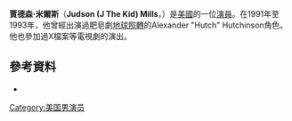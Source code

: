 {{Infobox person
| name          = Judson Mills
| image         =
| imagesize     = 240x320px
| caption       = 
| birthname     = Judson Mills
| birth_date     = {{Birth date and age|1969|5|10}}
| birth_place      = 美國[[華盛頓特區|華盛頓特區]][
| occupation      =演員
| years_active   = 1991–現在
| spouse        = Christiaan Torrez (1990-1993)<br /> Julie Mills (1997-2002)，1孩<br /> Morgan Rae Mills (2005-現在)，2孩
}}
'''賈德森·米爾斯'''（'''Judson (J The Kid) Mills'''，{{bd|1969年|5月10日}}）是[[美國|美國]]的一位[[演員|演員]]。在1991年至1993年，他曾經出演過肥皂劇[[地球照轉|地球照轉]]的Alexander "Hutch" Hutchinson角色。他也參加過X檔案等電視劇的演出。
==參考資料==
* {{IMDb name|id=0005235|name=Judson Mills}}
[[Category:美国男演员|Category:美国男演员]]